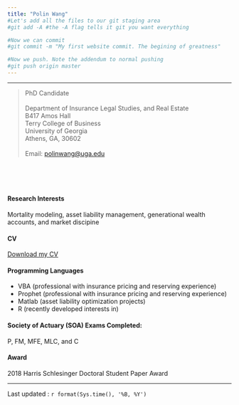 ```yaml
---
title: "Polin Wang"
#Let's add all the files to our git staging area
#git add -A #the -A flag tells it git you want everything

#Now we can commit
#git commit -m "My first website commit. The begining of greatness"

#Now we push. Note the addendum to normal pushing
#git push origin master
---
```

****************
>
| PhD Candidate
|
| Department of Insurance Legal Studies, and Real Estate
| B417 Amos Hall 
| Terry College of Business
| University of Georgia
| Athens, GA, 30602
|
| Email: [polinwang@uga.edu](mailto:polinwang@uga.edu)

\
\
\



#### Research Interests

Mortality modeling, asset liability management, generational wealth accounts, and market discipine

#### CV

[Download my CV](https://drive.google.com/file/d/1YbXezDE1gGo8kL_dIz6GE9ALaCwGrxOB/view?usp=sharing)

#### Programming Languages

- VBA (professional with insurance pricing and reserving experience)
- Prophet (professional with insurance pricing and reserving experience)
- Matlab (asset liability optimization projects)
- R (recently developed interests in)

#### Society of Actuary (SOA) Exams Completed:

P, FM, MFE, MLC, and C

#### Award

2018 Harris Schlesinger Doctoral Student Paper Award

************

Last updated : `r format(Sys.time(), '%B, %Y')`
